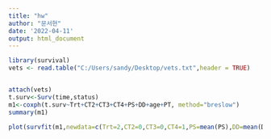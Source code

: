```yaml
---
title: "hw"
author: "문서현"
date: '2022-04-11'
output: html_document
---
```

```r
library(survival)
vets <- read.table("C:/Users/sandy/Desktop/vets.txt",header = TRUE)



```
```r
attach(vets)
t.surv<-Surv(time,status)
m1<-coxph(t.surv~Trt+CT2+CT3+CT4+PS+DD+age+PT, method="breslow")
summary(m1)
```

```r
plot(survfit(m1,newdata=c(Trt=2,CT2=0,CT3=0,CT4=1,PS=mean(PS),DD=mean(DD),age=mean(age),PT=mean(PT))))
```

